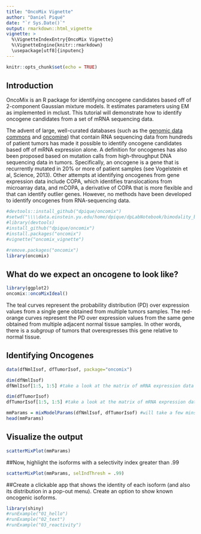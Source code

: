 ---
title: "OncoMix Vignette"
author: "Daniel Piqué"
date: "`r Sys.Date()`"
output: rmarkdown::html_vignette
vignette: >
  %\VignetteIndexEntry{OncoMix Vignette}
  %\VignetteEngine{knitr::rmarkdown}
  \usepackage[utf8]{inputenc}
---

```{r setup, include=FALSE}
knitr::opts_chunk$set(echo = TRUE)
```
 
## Introduction

OncoMix is an R package for identifying oncogene candidates based off of 2-component Gaussian mixture models. It estimates parameters using EM as implemented in mclust.
This tutorial will demonstrate how to identify oncogene candidates from a set of mRNA sequencing data.



The advent of large, well-curated databases (such as the [genomic data commons](https://gdc.cancer.gov/) and [oncomine](https://www.oncomine.org/)) that contain RNA sequencing data from hundreds of patient tumors has made it possible to identify oncogene candidates based off of mRNA expression alone. A definition for oncogenes has also been proposed based on mutation calls from high-throughput DNA sequencing data in tumors. Specifically, an oncogene is a gene that is recurrently mutated in 20% or more of patient samples (see Vogelstein et al, Science, 2013). Other attempts at identifying oncogenes from gene expression data include COPA, which identifies translocations from microarray data, and mCOPA, a derivative of COPA that is more flexible and that can identify outlier genes. However, no methods have been developed to identify oncogenes from RNA-sequencing data.

```{r}
#devtools::install_github("dpique/oncomix")
#setwd("\\\\data.einstein.yu.edu/home/dpique/dpLabNotebook/bimodality_brca_tcga/oncomix")
#library(devtools)
#install_github("dpique/oncomix")
#install.packages("oncomix")
#vignette("oncomix_vignette")

#remove.packages("oncomix")
library(oncomix)
```

## What do we expect an oncogene to look like?

```{r}
library(ggplot2)
oncomix::oncoMixIdeal()

```

The teal curves represent the probability distribution (PD) over expression values from a single gene obtained from multiple tumors samples. The red-orange curves represent the PD over expression values from the same gene obtained from multiple adjacent normal tissue samples. In other words, there is a *subgroup* of tumors that overexpresses this gene relative to normal tissue.

## Identifying Oncogenes 


```{r}
data(dfNmlIsof, dfTumorIsof, package="oncomix")

dim(dfNmlIsof)
dfNmlIsof[1:5, 1:5] #take a look at the matrix of mRNA expression data from adjacent normal samples

dim(dfTumorIsof)
dfTumorIsof[1:5, 1:5] #take a look at the matrix of mRNA expression data from tumors

mmParams = mixModelParams(dfNmlIsof, dfTumorIsof) #will take a few mins
head(mmParams)
```


## Visualize the output

```{r, fig.width = 7, fig.height= 6.5}
scatterMixPlot(mmParams)
```



##Now, highlight the isoforms with a selectivity index greater than .99

```{r, fig.width = 7, fig.height= 6.5}
scatterMixPlot(mmParams, selIndThresh = .99)
```

##Create a clickable app that shows the identity of each isoform (and also its distribution in a pop-out menu). Create an option to show known oncogenic isoforms.
```{r}
library(shiny)
#runExample("01_hello")
#runExample("02_text")
#runExample("03_reactivity")
```

